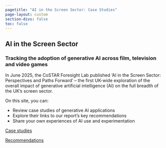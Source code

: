 ```yaml
---
pagetitle: "AI in the Screen Sector: Case Studies"
page-layout: custom
section-divs: false
toc: false
---
```


::: {.report-banner}
::: {.content-block .py-4 .px-4}
::: {.report-text}

# AI in the Screen Sector

### Tracking the adoption of generative AI across film, television and video games
In June 2025, the CoSTAR Foresight Lab published 'AI in the Screen Sector: Perspectives and Paths Forward' -- the first UK-wide exploration of the overall impact of generative artificial intelligence (AI) on the full breadth of the UK’s screen sector.

On this site, you can:

- Review case studies of generative AI applications
- Explore their links to our report's key recommendations
- Share your own experiences of AI use and experimentation

::: {.grid .gap-3 .pb-3 .pt-4}
::: {.g-col-12 .g-col-sm-4}

[Case studies](index.qmd){.btn-action .btn .btn-lg .w-100 role="button"}

:::
::: {.g-col-12 .g-col-sm-4 .mb-2}

[Recommendations](about.qmd){.btn-action .btn .btn-lg .w-100 role="button"}

::: 
::: 
:::
:::
:::
